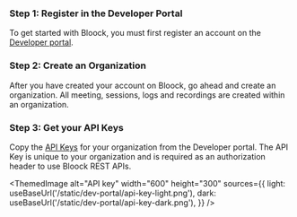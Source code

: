 
### Step 1: Register in the Developer Portal

To get started with Bloock, you must first register an account on the [Developer portal](https://dev.bloock.com).

### Step 2: Create an Organization

After you have created your account on Bloock, go ahead and create an organization. All meeting, sessions, logs and recordings are created within an organization.

### Step 3: Get your API Keys

Copy the [API Keys](https://dev.bloock.com/apikeys) for your organization from
the Developer portal. The API Key is unique to your organization and is
required as an authorization header to use Bloock REST APIs.

<ThemedImage
  alt="API key"
  width="600"
  height="300"
  sources={{
    light: useBaseUrl('/static/dev-portal/api-key-light.png'),
    dark: useBaseUrl('/static/dev-portal/api-key-dark.png'),
  }}
/>

